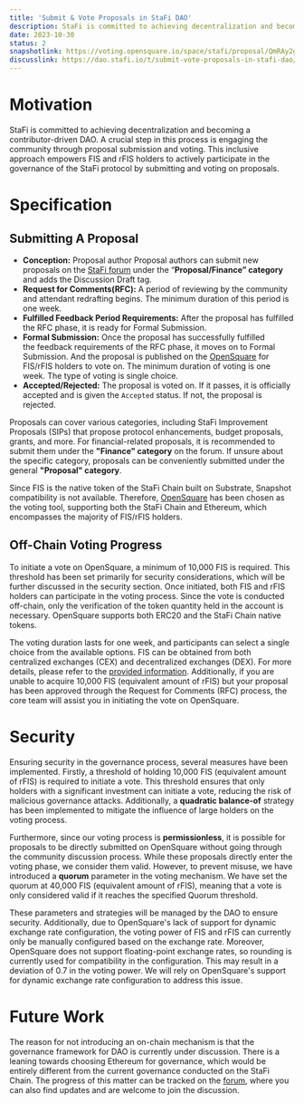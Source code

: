 ```yaml
---
title: 'Submit & Vote Proposals in StaFi DAO'
description: StaFi is committed to achieving decentralization and becoming a contributor-driven DAO. A crucial step in this process is engaging the community through proposal submission and voting. This inclusive approach empowers FIS and rFIS holders to actively participate in the governance of the StaFi protocol by submitting and voting on proposals.
date: 2023-10-30
status: 2
snapshotlink: https://voting.opensquare.io/space/stafi/proposal/QmRAy2gQb9kWjdq68VP5AbRsDbHvjiVditrutHBwVs1Sqk
discusslink: https://dao.stafi.io/t/submit-vote-proposals-in-stafi-dao/122/
---
```


# Motivation

StaFi is committed to achieving decentralization and becoming a contributor-driven DAO. A crucial step in this process is engaging the community through proposal submission and voting. This inclusive approach empowers FIS and rFIS holders to actively participate in the governance of the StaFi protocol by submitting and voting on proposals.

# Specification

## Submitting A Proposal

- **Conception:** Proposal author Proposal authors can submit new proposals on the [StaFi forum](https://dao.stafi.io/c/proposal/5) under the “**Proposal/Finance” category** and adds the Discussion Draft tag.
- **Request for Comments(RFC):** A period of reviewing by the community and attendant redrafting begins. The minimum duration of this period is one week.
- **Fulfilled Feedback Period Requirements:** After the proposal has fulfilled the RFC phase, it is ready for Formal Submission.
- **Formal Submission:** Once the proposal has successfully fulfilled the feedback requirements of the RFC phase, it moves on to Formal Submission. And the proposal is published on the [OpenSquare](https://voting.opensquare.io/space/stafi) for FIS/rFIS holders to vote on. The minimum duration of voting is one week. The type of voting is single choice.
- **Accepted/Rejected:** The proposal is voted on. If it passes, it is officially accepted and is given the `Accepted` status. If not, the proposal is rejected.

Proposals can cover various categories, including StaFi Improvement Proposals (SIPs) that propose protocol enhancements, budget proposals, grants, and more. For financial-related proposals, it is recommended to submit them under the **"Finance" category** on the forum. If unsure about the specific category, proposals can be conveniently submitted under the general **"Proposal" category**.

Since FIS is the native token of the StaFi Chain built on Substrate, Snapshot compatibility is not available. Therefore, [OpenSquare](https://voting.opensquare.io/space/stafi) has been chosen as the voting tool, supporting both the StaFi Chain and Ethereum, which encompasses the majority of FIS/rFIS holders.

## Off-Chain Voting Progress

To initiate a vote on OpenSquare, a minimum of 10,000 FIS is required. This threshold has been set primarily for security considerations, which will be further discussed in the security section. Once initiated, both FIS and rFIS holders can participate in the voting process. Since the vote is conducted off-chain, only the verification of the token quantity held in the account is necessary. OpenSquare supports both ERC20 and the StaFi Chain native tokens.

The voting duration lasts for one week, and participants can select a single choice from the available options. FIS can be obtained from both centralized exchanges (CEX) and decentralized exchanges (DEX). For more details, please refer to the [provided information](https://docs.stafi.io/fistoken/). Additionally, if you are unable to acquire 10,000 FIS (equivalent amount of rFIS) but your proposal has been approved through the Request for Comments (RFC) process, the core team will assist you in initiating the vote on OpenSquare.

# Security

Ensuring security in the governance process, several measures have been implemented. Firstly, a threshold of holding 10,000 FIS (equivalent amount of rFIS) is required to initiate a vote. This threshold ensures that only holders with a significant investment can initiate a vote, reducing the risk of malicious governance attacks. Additionally, a **quadratic balance-of** strategy has been implemented to mitigate the influence of large holders on the voting process.

Furthermore, since our voting process is **permissionless**, it is possible for proposals to be directly submitted on OpenSquare without going through the community discussion process. While these proposals directly enter the voting phase, we consider them valid. However, to prevent misuse, we have introduced a **quorum** parameter in the voting mechanism. We have set the quorum at 40,000 FIS (equivalent amount of rFIS), meaning that a vote is only considered valid if it reaches the specified Quorum threshold.

These parameters and strategies will be managed by the DAO to ensure security. Additionally, due to OpenSquare's lack of support for dynamic exchange rate configuration, the voting power of FIS and rFIS can currently only be manually configured based on the exchange rate. Moreover, OpenSquare does not support floating-point exchange rates, so rounding is currently used for compatibility in the configuration. This may result in a deviation of 0.7 in the voting power. We will rely on OpenSquare's support for dynamic exchange rate configuration to address this issue.

# Future Work

The reason for not introducing an on-chain mechanism is that the governance framework for DAO is currently under discussion. There is a leaning towards choosing Ethereum for governance, which would be entirely different from the current governance conducted on the StaFi Chain. The progress of this matter can be tracked on the  [forum](https://dao.stafi.io/c/proposal/5), where you can also find updates and are welcome to join the discussion.